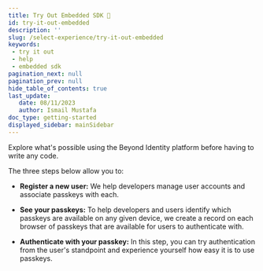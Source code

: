 ```yaml
---
title: Try Out Embedded SDK 🚀
id: try-it-out-embedded
description: ''
slug: /select-experience/try-it-out-embedded
keywords: 
 - try it out
 - help
 - embedded sdk
pagination_next: null
pagination_prev: null
hide_table_of_contents: true
last_update: 
   date: 08/11/2023
   author: Ismail Mustafa
doc_type: getting-started
displayed_sidebar: mainSidebar
---
```


Explore what's possible using the Beyond Identity platform before having to write any code.

The three steps below allow you to: 

- **Register a new user:** We help developers manage user accounts and associate passkeys with each.

- **See your passkeys:** To help developers and users identify which passkeys are available on any given device, we create a record on each browser of passkeys that are available for users to authenticate with.

- **Authenticate with your passkey:** In this step, you can try authentication from the user's standpoint and experience yourself how easy it is to use passkeys.


<TryItOut />